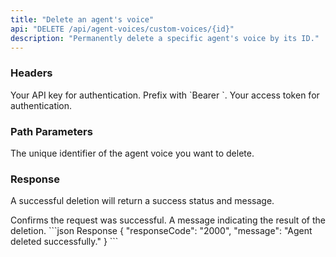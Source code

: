```yaml
---
title: "Delete an agent's voice"
api: "DELETE /api/agent-voices/custom-voices/{id}"
description: "Permanently delete a specific agent's voice by its ID."
---
```


### Headers

<ParamField header="Authorization" type="string" required>
  Your API key for authentication. Prefix with `Bearer `.
</ParamField>

<ParamField header="x-access-token" type="string" required>
  Your access token for authentication.
</ParamField>

### Path Parameters

<ParamField path="id" type="string" required>
  The unique identifier of the agent voice you want to delete.
</ParamField>

### Response

A successful deletion will return a success status and message.

<ResponseField name="status" type="string">
  Confirms the request was successful.
</ResponseField>

<ResponseField name="message" type="string">
  A message indicating the result of the deletion.
</ResponseField>

<ResponseExample>
```json Response
{
  "responseCode": "2000",
  "message": "Agent deleted successfully."
}
```
</ResponseExample>

